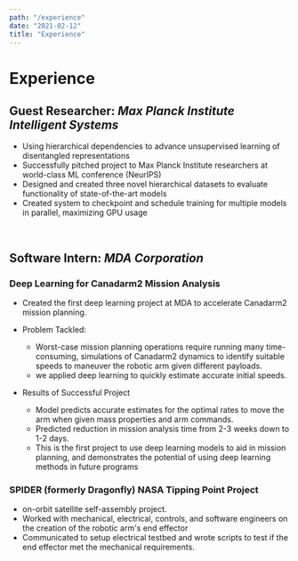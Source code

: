 ```yaml
---
path: "/experience"
date: "2021-02-12"
title: "Experience"
---
```

# Experience

## **Guest Researcher**: *Max Planck Institute Intelligent Systems*
- Using hierarchical dependencies to advance unsupervised learning of disentangled representations
- Successfully pitched project to Max Planck Institute researchers at world-class ML conference (NeurIPS)
- Designed and created three novel hierarchical datasets to evaluate functionality of state-of-the-art models
- Created system to checkpoint and schedule training for multiple models in parallel, maximizing GPU usage

<br/>

## **Software Intern**: *MDA Corporation*

### Deep Learning for Canadarm2 Mission Analysis
- Created the first deep learning project at MDA to accelerate Canadarm2 mission planning.

- Problem Tackled:
	- Worst-case mission planning operations require running many time-consuming, simulations of Canadarm2 dynamics to identify suitable speeds to maneuver the robotic arm given different payloads.
	- we applied deep learning to quickly estimate accurate initial speeds.

- Results of Successful Project
	- Model predicts accurate estimates for the optimal rates to move the arm when given mass properties and arm commands.
	- Predicted reduction in mission analysis time from 2-3 weeks down to 1-2 days.
	- This is the first project to use deep learning models to aid in mission planning, and demonstrates the potential of using deep learning methods in future programs

### SPIDER (formerly Dragonfly) NASA Tipping Point Project
- on-orbit satellite self-assembly project. 
- Worked with mechanical, electrical, controls, and software engineers on the creation of the robotic arm's end effector 
- Communicated to setup electrical testbed and wrote scripts to test if the end effector met the mechanical requirements. 